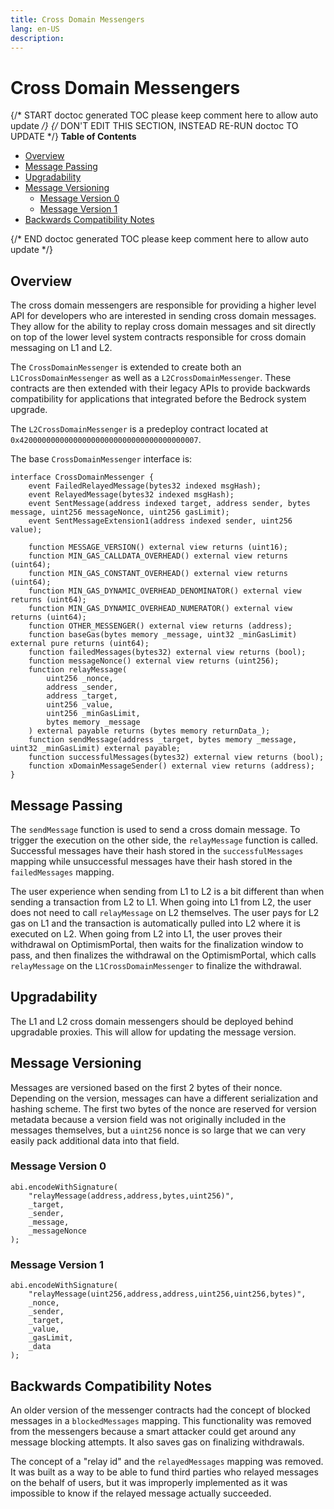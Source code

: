 ```yaml
---
title: Cross Domain Messengers
lang: en-US
description:
---
```


# Cross Domain Messengers

{/* START doctoc generated TOC please keep comment here to allow auto update */}
{/* DON'T EDIT THIS SECTION, INSTEAD RE-RUN doctoc TO UPDATE */}
**Table of Contents**

- [Overview](#overview)
- [Message Passing](#message-passing)
- [Upgradability](#upgradability)
- [Message Versioning](#message-versioning)
  - [Message Version 0](#message-version-0)
  - [Message Version 1](#message-version-1)
- [Backwards Compatibility Notes](#backwards-compatibility-notes)

{/* END doctoc generated TOC please keep comment here to allow auto update */}

## Overview

The cross domain messengers are responsible for providing a higher level API for
developers who are interested in sending cross domain messages. They allow for
the ability to replay cross domain messages and sit directly on top of the lower
level system contracts responsible for cross domain messaging on L1 and L2.

The `CrossDomainMessenger` is extended to create both an
`L1CrossDomainMessenger` as well as a `L2CrossDomainMessenger`.
These contracts are then extended with their legacy APIs to provide backwards
compatibility for applications that integrated before the Bedrock system
upgrade.

The `L2CrossDomainMessenger` is a predeploy contract located at
`0x4200000000000000000000000000000000000007`.

The base `CrossDomainMessenger` interface is:

```solidity
interface CrossDomainMessenger {
    event FailedRelayedMessage(bytes32 indexed msgHash);
    event RelayedMessage(bytes32 indexed msgHash);
    event SentMessage(address indexed target, address sender, bytes message, uint256 messageNonce, uint256 gasLimit);
    event SentMessageExtension1(address indexed sender, uint256 value);

    function MESSAGE_VERSION() external view returns (uint16);
    function MIN_GAS_CALLDATA_OVERHEAD() external view returns (uint64);
    function MIN_GAS_CONSTANT_OVERHEAD() external view returns (uint64);
    function MIN_GAS_DYNAMIC_OVERHEAD_DENOMINATOR() external view returns (uint64);
    function MIN_GAS_DYNAMIC_OVERHEAD_NUMERATOR() external view returns (uint64);
    function OTHER_MESSENGER() external view returns (address);
    function baseGas(bytes memory _message, uint32 _minGasLimit) external pure returns (uint64);
    function failedMessages(bytes32) external view returns (bool);
    function messageNonce() external view returns (uint256);
    function relayMessage(
        uint256 _nonce,
        address _sender,
        address _target,
        uint256 _value,
        uint256 _minGasLimit,
        bytes memory _message
    ) external payable returns (bytes memory returnData_);
    function sendMessage(address _target, bytes memory _message, uint32 _minGasLimit) external payable;
    function successfulMessages(bytes32) external view returns (bool);
    function xDomainMessageSender() external view returns (address);
}
```

## Message Passing

The `sendMessage` function is used to send a cross domain message. To trigger
the execution on the other side, the `relayMessage` function is called.
Successful messages have their hash stored in the `successfulMessages` mapping
while unsuccessful messages have their hash stored in the `failedMessages`
mapping.

The user experience when sending from L1 to L2 is a bit different than when
sending a transaction from L2 to L1. When going into L1 from L2, the user does
not need to call `relayMessage` on L2 themselves. The user pays for L2 gas on L1
and the transaction is automatically pulled into L2 where it is executed on L2.
When going from L2 into L1, the user proves their withdrawal on OptimismPortal,
then waits for the finalization window to pass, and then finalizes the withdrawal
on the OptimismPortal, which calls `relayMessage` on the
`L1CrossDomainMessenger` to finalize the withdrawal.

## Upgradability

The L1 and L2 cross domain messengers should be deployed behind upgradable
proxies. This will allow for updating the message version.

## Message Versioning

Messages are versioned based on the first 2 bytes of their nonce. Depending on
the version, messages can have a different serialization and hashing scheme.
The first two bytes of the nonce are reserved for version metadata because
a version field was not originally included in the messages themselves, but
a `uint256` nonce is so large that we can very easily pack additional data
into that field.

### Message Version 0

```solidity
abi.encodeWithSignature(
    "relayMessage(address,address,bytes,uint256)",
    _target,
    _sender,
    _message,
    _messageNonce
);
```

### Message Version 1

```solidity
abi.encodeWithSignature(
    "relayMessage(uint256,address,address,uint256,uint256,bytes)",
    _nonce,
    _sender,
    _target,
    _value,
    _gasLimit,
    _data
);
```

## Backwards Compatibility Notes

An older version of the messenger contracts had the concept of blocked messages
in a `blockedMessages` mapping. This functionality was removed from the
messengers because a smart attacker could get around any message blocking
attempts. It also saves gas on finalizing withdrawals.

The concept of a "relay id" and the `relayedMessages` mapping was removed.
It was built as a way to be able to fund third parties who relayed messages
on the behalf of users, but it was improperly implemented as it was impossible
to know if the relayed message actually succeeded.
